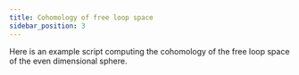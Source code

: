 ```yaml
---
title: Cohomology of free loop space
sidebar_position: 3
---
```



Here is an example script computing the cohomology of
the free loop space of the even dimensional sphere.

<ImportKotlin path="sample1.kt" />
